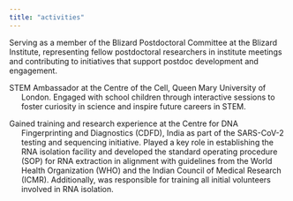```yaml
---
title: "activities"
---
```

::: {.justify-text}

Serving as a member of the Blizard Postdoctoral Committee at the Blizard Institute, representing fellow postdoctoral researchers in institute meetings and contributing to initiatives that support postdoc development and engagement.

<p style="text-indent: -22px; margin-left: 22px;">
STEM Ambassador at the Centre of the Cell, Queen Mary University of London. Engaged with school children through interactive sessions to foster curiosity in science and inspire future careers in STEM.
</p>

<p style="text-indent: -22px; margin-left: 22px;">
Gained training and research experience at the Centre for DNA Fingerprinting and Diagnostics (CDFD), India as part of the SARS-CoV-2 testing and sequencing initiative. Played a key role in establishing the RNA isolation facility and developed the standard operating procedure (SOP) for RNA extraction in alignment with guidelines from the World Health Organization (WHO) and the Indian Council of Medical Research (ICMR). Additionally, was responsible for training all initial volunteers involved in RNA isolation.
</p>
:::

> 